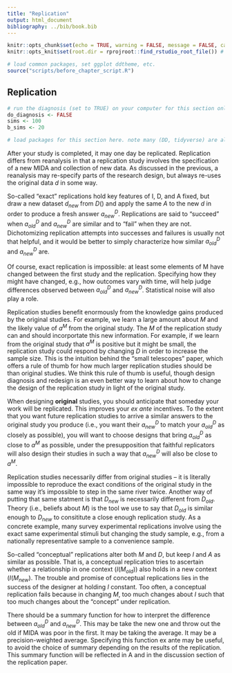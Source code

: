 ```yaml
---
title: "Replication"
output: html_document
bibliography: ../bib/book.bib 
---
```


<!-- note do_bookdown is set in index.rmd, so we know if you're running just this .Rmd or compiling the book-->
```r
knitr::opts_chunk$set(echo = TRUE, warning = FALSE, message = FALSE, cache = FALSE)
knitr::opts_knit$set(root.dir = rprojroot::find_rstudio_root_file()) # files are all relative to RStudio project home
```

```r
# load common packages, set ggplot ddtheme, etc.
source("scripts/before_chapter_script.R")
```

<!-- start post here, do not edit above -->

## Replication

<!-- make sure to rename the section title below -->

```r
# run the diagnosis (set to TRUE) on your computer for this section only before pushing to Github. no diagnosis will ever take place on github.
do_diagnosis <- FALSE
sims <- 100
b_sims <- 20
```

```r
# load packages for this section here. note many (DD, tidyverse) are already available, see scripts/package-list.R
```


After your study is completed, it may one day be replicated. Replication differs from reanalysis in that a replication study involves the specification of a new MIDA and collection of new data. As discussed in the previous, a reanalysis may re-specify parts of the research design, but always re-uses the original data $d$ in some way. 

So-called "exact" replications hold key features of I, D, and A fixed, but draw a new dataset $d_{new}$ from $D()$ and apply the same $A$ to the new $d$ in order to produce a fresh answer $a_{new}^D$. Replications are said to "succeed" when $a_{old}^D$ and $a_{new}^D$ are similar and to "fail" when they are not. Dichotomizing replication attempts into successes and failures is usually not that helpful, and it would be better to simply characterize how similar $a_{old}^D$ and $a_{new}^D$ are.

Of course, exact replication is impossible: at least some elements of M have changed between the first study and the replication. Specifying how they might have changed, e.g., how outcomes vary with time, will help judge differences observed between $a_{old}^D$ and $a_{new}^D$. Statistical noise will also play a role.

Replication studies benefit enormously from the knowledge gains produced by the original studies. For example, we learn a large amount about $M$ and the likely value of $a^M$ from the original study. The $M$ of the replication study can and should incorportate this new information. For example, if we learn from the original study that $a^M$ is positive but it might be small, the replication study could respond by changing $D$ in order to increase the sample size. This is the intuition behind the "small telescopes" paper, which offers a rule of thumb for how much larger replication studies should be than original studies. We think this rule of thumb is useful, though design diagnosis and redesign is an even better way to learn about how to change the design of the replication study in light of the original study.

When designing **original** studies, you should anticipate that someday your work will be replicated. This improves your *ex ante* incentives. To the extent that you want future replication studies to arrive a similar answers to the original study you produce (i.e., you want their $a_{new}^D$ to match your $a_{old}^D$ as closely as possible), you will want to choose designs that bring $a_{old}^D$ as close to $a^M$ as possible, under the presupposition that faithful replicators will also design their studies in such a way that $a_{new}^D$ will also be close to $a^M$.

Replication studies necessarily differ from original studies -- it is literally impossible to reproduce the exact conditions of the original study in the same way it's impossible to step in the same river twice. Another way of putting that same statment is that $D_{new}$ is necessarily different from $D_{old}$. Theory (i.e., beliefs about $M$) is the tool we use to say that $D_{old}$ is similar enough to $D_{new}$ to consititute a close enough replication study. As a concrete example, many survey experimental replications involve using the exact same experimental stimuli but changing the study sample, e.g., from a nationally representative sample to a convenience sample.

So-called "conceptual" replications alter both $M$ and $D$, but keep $I$ and $A$ as similar as possible. That is, a conceptual replication tries to ascertain whether a relationship in one context ($I(M_{old})$) also holds in a new context ($I(M_{new}$). The trouble and promise of conceptual replications lies in the success of the designer at holding $I$ constant. Too often, a conceptual replication fails because in changing $M$, too much changes about $I$ such that too much changes about the "concept" under replication.

There should be a summary function for how to interpret the difference between $a_{old}^D$ and $a_{new}^D$. This may be take the new one and throw out the old if MIDA was poor in the first. It may be taking the average. It may be a precision-weighted average. Specifying this function ex ante may be useful, to avoid the choice of summary depending on the results of the replication. This summary function will be reflected in A and in the discussion section of the replication paper. 




